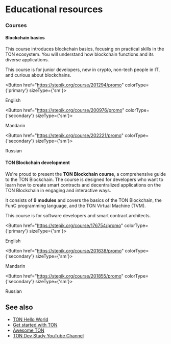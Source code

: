 

# Educational resources

### Courses

#### Blockchain basics

This course introduces blockchain basics, focusing on practical skills in the TON ecosystem. You will understand how blockchain functions and its diverse applications.

This course is for junior developers, new in crypto, non-tech people in IT, and curious about blockchains.
 
<Button href="https://stepik.org/course/201294/promo" 
        colorType={'primary'} sizeType={'sm'}>

English
 
</Button>

 
<Button href="https://stepik.org/course/200976/promo" 
        colorType={'secondary'} sizeType={'sm'}>

Mandarin
 
</Button>

 
<Button href="https://stepik.org/course/202221/promo" 
        colorType={'secondary'} sizeType={'sm'}>

Russian
 
</Button>


#### TON Blockchain development

We're proud to present the __TON Blockchain course__, a comprehensive guide to the TON Blockchain. The course is designed for developers who want to learn how to create smart contracts and decentralized applications on the TON Blockchain in engaging and interactive ways.

It consists of __9 modules__ and covers the basics of the TON Blockchain, the FunC programming language, and the TON Virtual Machine (TVM).

This course is for software developers and  smart contract architects.
 
<Button href="https://stepik.org/course/176754/promo" 
        colorType={'primary'} sizeType={'sm'}>

English
 
</Button>

 
<Button href="https://stepik.org/course/201638/promo" 
        colorType={'secondary'} sizeType={'sm'}>

Mandarin
 
</Button>

 
<Button href="https://stepik.org/course/201855/promo" 
        colorType={'secondary'} sizeType={'sm'}>

Russian
 
</Button>


## See also

- [TON Hello World](https://helloworld.tonstudio.io/01-wallet/)
- [Get started with TON](/v3/guidelines/get-started-with-ton/)
- [Awesome TON](https://github.com/ton-community/awesome-ton)
- [TON Dev Study YouTube Channel](https://www.youtube.com/@TONDevStudy)


<Feedback />

